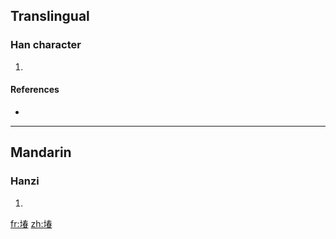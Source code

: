 ==Translingual==

===Han character===
{{Han char|rn=32|rad=土|as=09|sn=12|four=|canj=土手大日 (GQKA)}}

# {{defn|Han|sort=土09}}

====References====
* {{Han ref|kx=0234.271|dkj=05308|hdz=10459.100|uh=583E|ud=22590}}

----

==Mandarin==

===Hanzi===
{{cmn-hanzi|pin=[[chuǎn]] ([[chuan3]])|wg=ch'uan<sup>3</sup>}}

# {{defn|Mandarin|sort=土09}}

[[fr:堾]]
[[zh:堾]]